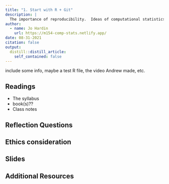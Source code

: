 ```yaml
---
title: "1. Start with R + Git"
description: |
  The importance of reproducibility.  Ideas of computational statistics, data science, and machine learning.  Some resources for starting with R + RStudio + Git + GitHub.
author:
  - name: Jo Hardin
    url: https://m154-comp-stats.netlify.app/
date: 08-31-2021
citation: false
output:
  distill::distill_article:
    self_contained: false
---
```


include some info, maybe a test R file, the video Andrew made, etc.

## Readings

* The syllabus
* book(s)??
* Class notes

## Reflection Questions


## Ethics consideration

## Slides

## Additional Resources



